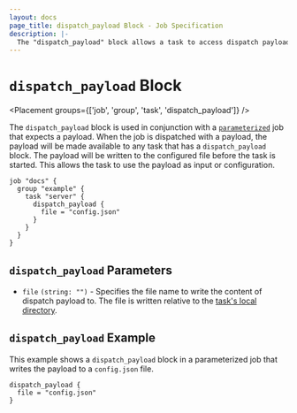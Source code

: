 ```yaml
---
layout: docs
page_title: dispatch_payload Block - Job Specification
description: |-
  The "dispatch_payload" block allows a task to access dispatch payloads.
---
```


# `dispatch_payload` Block

<Placement groups={['job', 'group', 'task', 'dispatch_payload']} />

The `dispatch_payload` block is used in conjunction with a [`parameterized`][parameterized] job
that expects a payload. When the job is dispatched with a payload, the payload
will be made available to any task that has a `dispatch_payload` block. The
payload will be written to the configured file before the task is started. This
allows the task to use the payload as input or configuration.

```hcl
job "docs" {
  group "example" {
    task "server" {
      dispatch_payload {
        file = "config.json"
      }
    }
  }
}
```

## `dispatch_payload` Parameters

- `file` `(string: "")` - Specifies the file name to write the content of
  dispatch payload to. The file is written relative to the [task's local
  directory][localdir].

## `dispatch_payload` Example

This example shows a `dispatch_payload` block in a parameterized job that writes
the payload to a `config.json` file.

```hcl
dispatch_payload {
  file = "config.json"
}
```

[localdir]: /nomad/docs/runtime/environment#local 'Task Local Directory'
[parameterized]: /nomad/docs/job-specification/parameterized 'Nomad parameterized Job Specification'
